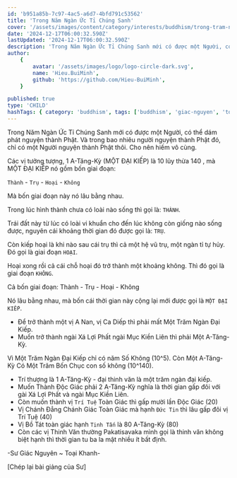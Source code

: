 ```yaml
---
id: 'b951a85b-7c97-4ac5-a6d7-4bfd791c53562'
title: 'Trong Năm Ngàn Ức Tỉ Chúng Sanh'
cover: '/assets/images/content/category/interests/buddhism/trong-tram-ngan-uc-ti-chung-sanh-cover.png'
date: '2024-12-17T06:00:32.590Z'
lastUpdated: '2024-12-17T06:00:32.590Z'
description: 'Trong Năm Ngàn Ức Tỉ Chúng Sanh mới có được một Người, có thể dám phát nguyện thành Phật'
author:
    {
        avatar: '/assets/images/logo/logo-circle-dark.svg',
        name: 'Hieu.BuiMinh',
        github: 'https://github.com/Hieu-BuiMinh',
    }

published: true
type: 'CHILD'
hashTags: { category: 'buddhism', tags: ['buddhism', 'giac-nguyen', 'toai-khanh'] }
---
```


Trong Năm Ngàn Ức Tỉ Chúng Sanh mới có được một Người, có thể dám phát nguyện thành Phật. Và trong bao nhiêu người nguyện thành Phật đó, chỉ có một Người nguyện thành Phật thôi. Cho nên hiếm vô cùng.

Các vị tưởng tượng, 1 A-Tăng-Kỳ (MỘT ĐẠI KIẾP) là 10 lũy thừa 140 , mà MỘT ĐẠI KIẾP nó gồm bốn giai đoạn:

`Thành` - `Trụ` - `Hoại` - `Không`

Mà bốn giai đoạn này nó lâu bằng nhau.

Trong lúc hình thành chưa có loài nào sống thì gọi là: `THÀNH`.

Trái đất này từ lúc có loài vi khuẩn cho đến lúc không còn giống nào sống được, nguyên cái khoảng thời gian đó được gọi là: `TRỤ`.

Còn kiếp hoại là khi nào sau cái trụ thì cả một hệ vũ trụ, một ngàn tỉ tự hủy. Đó gọi là giai đoạn `HOẠI`.

Hoại xong rồi cả cái chỗ hoại đó trở thành một khoảng không. Thì đó gọi là giai đoạn `KHÔNG`.

Cả bốn giai đoạn: Thành - Trụ - Hoại - Không

Nó lâu bằng nhau, mà bốn cái thời gian này cộng lại mới được gọi là `MỘT ĐẠI KIẾP`.

-   Để trở thành một vị A Nan, vị Ca Diếp thì phải mất Một Trăm Ngàn Đại Kiếp.
-   Muốn trở thành ngài Xá Lợi Phất ngài Mục Kiền Liên thì phải Một A-Tăng-Kỳ.

Vì Một Trăm Ngàn Đại Kiếp chỉ có năm Số Không (10^5). Còn Một A-Tăng-Kỳ Có Một Trăm Bốn Chục con số không (10^140).

-   Trí thượng là 1 A-Tăng-Kỳ - đại thinh văn là một trăm ngàn đại kiếp.
-   Muốn Thành Độc Giác phải 2 A-Tăng-Kỳ nghĩa là thời gian gấp đôi với gài Xá Lợi Phất và ngài Mục Kiền Liên.
-   Còn muốn thành vị `Trí Tuệ` Toàn Giác thì gấp mười lần Độc Giác (20)
-   Vị Chánh Đẳng Chánh Giác Toàn Giác mà hạnh `Đức Tin` thì lâu gấp đôi vị Trí Tuệ (40)
-   Vị Bồ Tát toàn giác hạnh `Tinh Tấn` là 80 A-Tăng-Kỳ (80)
-   Còn các vị Thinh Văn thường Pakatisavaka mình gọi là thinh văn không biệt hạnh thì thời gian tu ba la mật nhiều ít bất định.

-Sư Giác Nguyên ~ Toại Khanh-

[Chép lại bài giảng của Sư]
